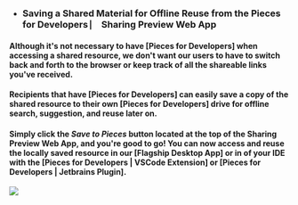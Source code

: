 - ### Saving a Shared Material for Offline Reuse from the Pieces for Developers ⎸ Sharing Preview Web App
#### Although it's not necessary to have [Pieces for Developers] when accessing a shared resource, we don't want our users to have to switch back and forth to the browser or keep track of all the shareable links you've received.
#### Recipients that have [Pieces for Developers] can easily save a copy of the shared resource to their own [Pieces for Developers] drive for offline search, suggestion, and reuse later on.
#### Simply click the **_Save to Pieces_** button located at the top of the Sharing Preview Web App, and you're good to go! You can now access and reuse the locally saved resource in our [Flagship Desktop App] or in of your IDE with the [Pieces for Developers | VSCode Extension] or [Pieces for Developers | Jetbrains Plugin].


![](https://storage.googleapis.com/pieces_static_resources/vs_code_marketplace/GIFs/SAVE_FROM_WEB)
